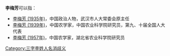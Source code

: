 '''李梅芳'''可以指：
* [[李梅芳_(1935年)|李梅芳 (1935年)]]，中国政治人物，武汉市人大常委会原主任
* [[李梅芳_(1939年)|李梅芳 (1939年)]]，中国农学家，中国农业科学院研究员，第九、十届全国人大代表
* [[李梅芳_(1957年)|李梅芳 (1957年)]]，中国农学家，湖北省农业科学院研究员
{{disambig}}

[[Category:三字李姓人名消歧义|Category:三字李姓人名消歧义]]